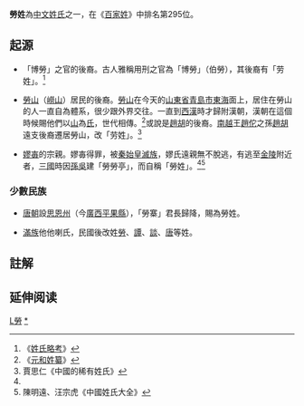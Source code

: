 {{姓氏
|姓氏=劳
|繁體=勞
|簡體=劳
|拼音=Láo
|中国大陆=Lao
|台湾=Lao
|香港=Lo
|澳门=Lou
|新加坡=
|马来西亚=
|越南=Lao
|韩国=
|反切=
|同音字=
|堂号=
|郡望=[[武阳郡|武阳郡]]
}}

'''勞姓'''為[[中文姓氏|中文姓氏]]之一，在《[[百家姓|百家姓]]》中排名第295位。

== 起源 ==
*「博勞」之官的後裔。古人雅稱用刑之官為「博勞」（伯勞），其後裔有「劳姓」。<ref>《[[姓氏略考|姓氏略考]]》</ref>

*[[勞山|勞山]]（[[嶗山|嶗山]]）居民的後裔。[[勞山|勞山]]在今天的[[山東省|山東省]][[青島市|青島市]][[東海|東海]]面上，居住在勞山的人一直自為體系，很少跟外界交往。一直到[[西漢|西漢]]時才歸附漢朝，漢朝在這個時候賜他們以[[山|山]]為[[氏|氏]]，世代相傳。<ref>《[[元和姓纂|元和姓纂]]》</ref>或說是[[趙胡|趙胡]]的後裔。[[南越|南越]]王[[趙佗|趙佗]]之孫[[趙胡|趙胡]]遠支後裔遷居勞山，改「劳姓」。<ref name="#1">賈思仁《中國的稀有姓氏》</ref>

*[[嫪毐|嫪毐]]的宗親。嫪毐得罪，被[[秦始皇|秦始皇]][[滅族|滅族]]，嫪氏遠親無不脫逃，有逃至[[金陵|金陵]]附近者，[[三國|三國]]時因[[孫吳|孫吳]]建「勞勞亭」，而自稱「勞姓」。<ref name="#1"/><ref>陳明遠、汪宗虎《中國姓氏大全》</ref>

=== 少數民族 ===
*[[唐朝|唐朝]]設[[思恩府|思恩州]]（今[[廣西|廣西]][[平果縣|平果縣]]），「勞寨」君長歸降，賜為勞姓。

*[[滿族|滿族]]他他喇氏，民國後改姓[[勞|勞]]、[[譚|譚]]、[[談|談]]、[[唐|唐]]等姓。

==註解==
{{Reflist}}

== 延伸阅读 ==
{{Wikisource further reading}}

[[Category:漢姓|L勞]]
[[Category:勞姓|*]]